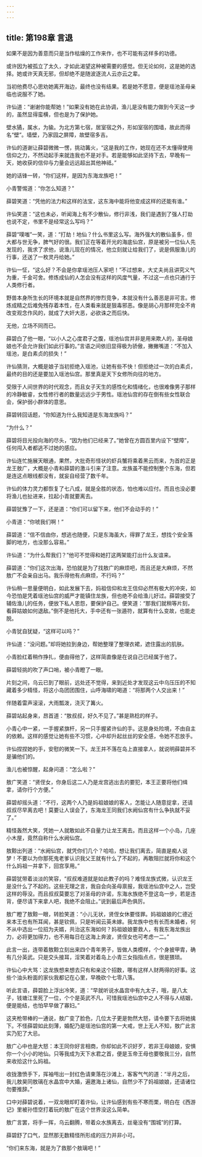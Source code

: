 ```yaml
---
---
---
```

title: 第198章 言退
---





如果不是因为善意而只是当作枯燥的工作来作，也不可能有这样多的功德。

或许因为被孤立了太久，才如此渴望这种被需要的感觉。但无论如何，这是她的选择。她或许天真无邪，但却绝不是随波逐流人云亦云之辈。

当初他费尽心思劝她离开海边，最终也没有结果。若是她不愿意，便是瑶池圣母亲临也说服不了她。

许仙道：“谢谢你能帮她！”如果没有她在此协调，渔儿是没有能力做到今天这一步的，虽然显得蛮横，但也是为了保护她。

壁水獝，属水，为貐。为北方第七宿，居室宿之外，形如室宿的围墙，故此而得名“壁”。墙壁，乃家园之屏障，故壁宿多吉。

许仙的道谢让薛碧微微一愣，挑动篝火，“这是我的工作，她现在还不太懂得使用信仰之力，不然动起手来就连我也不是对手。若是能够如此坚持下去，早晚有一天，她收获的信仰与力量会远远超出其他神祗。”

她的话锋一转，“你们这样，是因为东海龙族吧！”

小青警惕道：“你怎么知道？”

薛碧笑道：“凭他的法力和这样的法宝，这东海中能将他变成这样的还能有谁。”

许仙笑道：“这也未必，听闻海上有不少散仙，修行非浅，我们是遇到了强人打劫也说不定，书里不是经常这么写吗？”

薛碧“噗嗤”一笑，道：“打劫！地仙？什么书里这么写。海外强大的散仙虽多，但大都与世无争，脾气好的很。我们正在等着开光的海底仙宫，原是被另一位仙人先发现的，我求了求他，说渔儿现在的情况，他立刻就让给我们了，说是佩服渔儿的行事，还送了一枚灵丹给她。”

许仙一怔，“这么好？不会是你拿瑶池压人家吧！”不过想来，大丈夫尚且讲究义气为重，千金可舍。修炼成仙的人怎会没有这样的风度气量，不过这一点也只通行于人类修行者。

野兽本身所生长的环境本就是自然界的惨烈竞争，本就没有什么善恶是非可言。修炼成精之后难免残存着本性，在人类看来就是狠毒邪恶。像是胡心月那样完全不肯改变观念作风的，就成了大奸大恶，必欲诛之而后快。

无他，立场不同而已。

薛碧白了他一眼，“以小人之心度君子之腹，瑶池仙宫并非是用来欺人的，圣母娘娘也不会允许我们如此行事的。”言语之间依旧显得极为骄傲，撇撇嘴道：“不加入瑶池，是白素贞的损失！”

许仙猜测，大概是娘子当初拒绝入瑶池，让她有些不快！但拒绝过一次的白素贞，最终的目的还是要加入瑶池仙宫。那里真是天下女修所向往的地方。

受限于人间世界的时代观念，而且女子天生的感性化和情绪化，也很难像男子那样的冷静敏睿，女性修行者的数量远远少于男性。瑶池仙宫的存在倒有些女性联合会，保护弱小群体的意思。

薛碧转回话题，“你知道为什么我知道是东海龙族吗？”

“为什么？”

薛碧将目光投向海的尽头，“因为他们已经来了。”她曾在方圆百里内设下“壁障”，任何闯入者都逃不过她的感应。

许仙连忙施展天眼通，果然，大批奇形怪状的虾兵蟹将乘着黑云而来，为首的正是龙王敖广，大概是小青和薛碧的激斗引来了注意。龙族虽不能控制整个东海，但若是连这点眼线都没有，就妄自经营了数千年。

许仙的体力灵力都恢复了七八成，就是全胜的状态，怕也难以应付。而且也没必要将渔儿也扯进来，拉起小青就要离去。

薛碧犹豫了一下，还是道：“你们可以留下来，他们不会动手的！”

小青道：“你唬我们啊！”

薛碧道：“信不信由你，想逃也随便，只是东海虽大，得罪了龙王，想找个安全落脚的地方，也没那么容易。”

许仙道：“为什么帮我们？”他可不觉得和她打这两架能打出什么友谊来。

薛碧道：“你们这次出海，恐怕就是为了找敖广的麻烦吧，而且还是大麻烦，不然敖广不会亲自出马。我乐得他有点麻烦，不行吗？”

许仙稍一思量便明白，如此发展下去，妈祖信仰和龙王信仰必然有极大的冲突，如今恐怕是凭着瑶池仙宫的威严才能镇住龙族，但也绝不会给渔儿好过。薛碧接受了辅佐渔儿的任务，便放下私人恩怨，要保护自己。便笑道：“那我们就稍等片刻，看薛姑娘如何退敌。”倒不是他托大，手中还有一张遁符，就算有什么变故，也能走脱。

小青犹自犹疑，“这样可以吗？”

许仙道：“没问题。”却将她拉到身边，帮她整理了整理衣裙，遮住露出的肌肤。

小青脸红着稍作挣扎，便由得他了，这样简直像是在说自己已经属于他了。

薛碧轻挑的吹了声口哨，被小青瞪了一眼。

片刻之间，乌云已到了眼前，远处还不觉得，来到近处才发现这云中乌压压的不知藏着多少精怪，将这小岛团团围住，山呼海啸的喝道：“将那两个人交出来！”

伴随着雷声滚滚，大雨瓢泼，浇灭了篝火。

薛碧站起身来，昂首道：“敖叔叔，好久不见了。”甚是熟稔的样子。

小青心中一紧，一手握紧旗杆，另一只手握紧许仙的手。这是身处险境，不由自主的依赖。这样的感觉让她有些不习惯，心中却升起丝丝的安全感，令她不忍放手。

许仙捏捏她的手，安慰的微笑一下。龙王并不落在岛上直接拿人，就说明薛碧并不是骗他们的。

渔儿也被惊醒，起身问道：“怎么啦？”

敖广笑道：“贤侄女，你身后这二人乃是龙宫逃出去的要犯，本王正要将他们缉拿，请你行个方便。”

薛碧却摇头道：“不行，这两个人乃是妈祖娘娘的客人，怎能让人随意捉拿，还请叔叔尽早离去吧！莫要让人误会了，东海龙王同我们水阙仙宫有什么争执就不妥了。”

精怪轰然大笑，凭她一人就敢如此不自量力让龙王离去。而且这样一个小岛，几座小木屋，竟然自称什么水阙仙宫。

敖黥出列道：“水阙仙宫，就凭你们几个？哈哈，想让我们离去，简直是痴人说梦！不要以为你那死鬼老爹认识我父王就有什么了不起的，再敢阻拦就将你和这个什么妈祖一并拿下，回宫享用。”

薛碧犹带着淡淡的笑容，“叔叔难道就是如此教子的吗？难怪龙族式微，认识龙王是没什么了不起的。这些无理之言，我自会向圣母禀报，我瑶池仙宫中之人，岂受这样的辱没。而且叔叔莫要忘了对圣母的许诺，东海水族绝不登这岛一步，若是违背，便尽请下来拿人吧，我绝不会阻止。”说到最后声色俱厉。

敖广瞪了敖黥一眼，转脸笑道：“小儿无状，贤侄女休要怪罪。妈祖娘娘的仁德近来本王也有所耳闻，甚是钦佩，只是听闻云英未嫁。我龙族中也有长而未婚者，何不从中选出一位招为夫婿，共治这东海如何？妈祖娘娘要救人，有我东海龙族出力，必将更加得力，也不用每日在这海上奔波，贤侄女也可考虑一二。”

此言一出，连带着敖黥立刻出来四个青年男子，皆做人类模样，个个身披甲胄，确有几分英武。只是交头接耳，淫笑着对着岛上小青三女指指点点，很是猥琐。

许仙心中大骂：这龙族想来想去只有和亲这个招数，哪有这样人财两得的好事。这些个油头粉面的家伙我都记在心里，早晚砍个七零八落。

听此言语，薛碧脸上浮出冷笑，道：“早就听说水晶宫中有九太子，哦，是八太子，钱塘江里死了一位，个个是英武不凡，可惜我瑶池仙宫中之人不得与人结姻，便是能结，也怕早早做了寡妇。”

这夹枪带棒的一通说，敖广变了脸色，几位太子更是勃然大怒，请令要下去将她擒下。不怪薛碧如此刻薄，婚配乃是瑶池仙宫的第一大戒，世上无人不知，敖广此言实乃犯了大忌。

敖广心中也是大怒：本王同你好言相商，你却如此不识好歹，若非王母娘娘，安惧你一个小小的地仙。只等我成为天下水君之首，便是玉帝王母也要敬我三分，自然来收拾这什么妈祖。

收拢激愤手下，挥袖甩出一封红色请柬落在沙滩上，客客气气的道：“半月之后，我儿敖昊同敖璃在水晶宫中大婚，遍邀海上诸仙，自然少不了妈祖娘娘，还请诸位勿要推辞。”

口中对薛碧说着，一双龙眼却盯着许仙，让许仙感到有些不寒而栗，明白在《西游记》里被孙悟空打着玩的敖广在这个世界没这么简单。

敖广言罢，将手一挥，乌云翻腾，带着众水族离去，丝毫没有“围城”的打算。

薛碧舒了口气，显然那无数精怪所形成的压力并非小可。

“你们来东海，就是为了救那个敖璃吧！”
